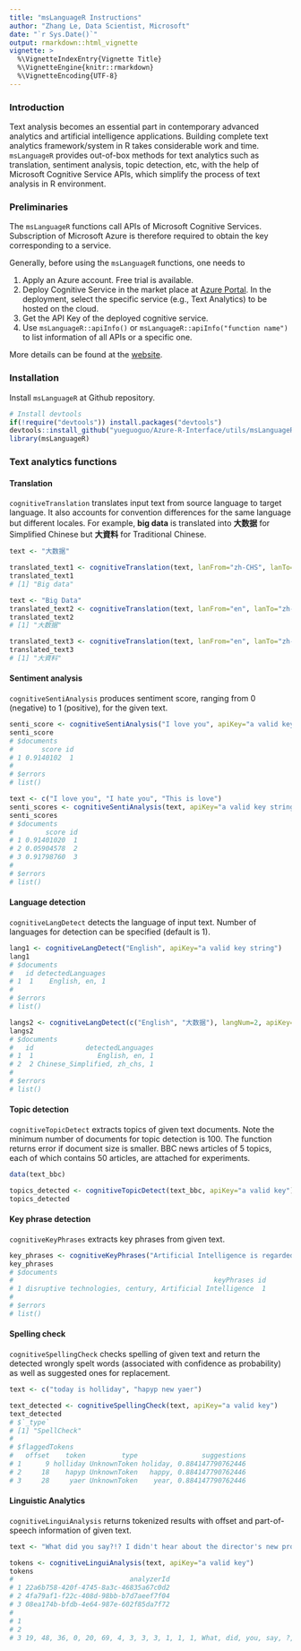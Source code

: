 ```yaml
---
title: "msLanguageR Instructions"
author: "Zhang Le, Data Scientist, Microsoft"
date: "`r Sys.Date()`"
output: rmarkdown::html_vignette
vignette: >
  %\VignetteIndexEntry{Vignette Title}
  %\VignetteEngine{knitr::rmarkdown}
  %\VignetteEncoding{UTF-8}
---
```


### Introduction

Text analysis becomes an essential part in contemporary advanced analytics and artificial intelligence applications. Building complete text analytics framework/system in R takes considerable work and time. `msLanguageR` provides out-of-box methods for text analytics such as translation, sentiment analysis, topic detection, etc, with the help of Microsoft Cognitive Service APIs, which simplify the process of text analysis in R environment. 

### Preliminaries

The `msLanguageR` functions call APIs of Microsoft Cognitive Services. Subscription of Microsoft Azure is therefore required to obtain the key corresponding to a service. 

Generally, before using the `msLanguageR` functions, one needs to 

1. Apply an Azure account. Free trial is available.
2. Deploy Cognitive Service in the market place at [Azure Portal](https://portal.azure.com/). In the deployment, select the specific service (e.g., Text Analytics) to be hosted on the cloud. 
3. Get the API Key of the deployed cognitive service.
4. Use `msLanguageR::apiInfo()` or `msLanguageR::apiInfo("function name")` to list information of all APIs or a specific one.

More details can be found at the [website](https://www.microsoft.com/cognitive-services/en-us/apis).

### Installation

Install `msLanguageR` at Github repository.

```r

# Install devtools
if(!require("devtools")) install.packages("devtools")
devtools::install_github("yueguoguo/Azure-R-Interface/utils/msLanguageR")
library(msLanguageR)
```

### Text analytics functions

#### Translation
`cognitiveTranslation` translates input text from source language to target language. It also accounts for convention differences for the same language but different locales. For example, **big data** is translated into **大数据** for Simplified Chinese but **大資料** for Traditional Chinese.
```r
text <- "大数据"

translated_text1 <- cognitiveTranslation(text, lanFrom="zh-CHS", lanTo="en", apiKey="a valid key")
translated_text1
# [1] "Big data"

text <- "Big Data"
translated_text2 <- cognitiveTranslation(text, lanFrom="en", lanTo="zh-CHS", apiKey="a valid key")
translated_text2
# [1] "大数据"

translated_text3 <- cognitiveTranslation(text, lanFrom="en", lanTo="zh-CHT", apiKey="a valid key")
translated_text3
# [1] "大資料"
```

#### Sentiment analysis
`cognitiveSentiAnalysis` produces sentiment score, ranging from 0 (negative) to 1 (positive), for the given text. 
```r
senti_score <- cognitiveSentiAnalysis("I love you", apiKey="a valid key string")
senti_score
# $documents
#       score id
# 1 0.9140102  1
# 
# $errors
# list()

text <- c("I love you", "I hate you", "This is love")
senti_scores <- cognitiveSentiAnalysis(text, apiKey="a valid key string")
senti_scores
# $documents
#        score id
# 1 0.91401020  1
# 2 0.05904578  2
# 3 0.91798760  3
# 
# $errors
# list()
```

#### Language detection
`cognitiveLangDetect` detects the language of input text. Number of languages for detection can be specified (default is 1).
```r
lang1 <- cognitiveLangDetect("English", apiKey="a valid key string")
lang1
# $documents
#   id detectedLanguages
# 1  1    English, en, 1
# 
# $errors
# list()

langs2 <- cognitiveLangDetect(c("English", "大数据"), langNum=2, apiKey="a valid key string")
langs2
# $documents
#   id             detectedLanguages
# 1  1                English, en, 1
# 2  2 Chinese_Simplified, zh_chs, 1
# 
# $errors
# list()
```

#### Topic detection
`cognitiveTopicDetect` extracts topics of given text documents. Note the minimum number of documents for topic detection is 100. The function returns error if document size is smaller. BBC news articles of 5 topics, each of which contains 50 articles, are attached for experiments.
```r
data(text_bbc)

topics_detected <- cognitiveTopicDetect(text_bbc, apiKey="a valid key")
topics_detected
```

#### Key phrase detection
`cognitiveKeyPhrases` extracts key phrases from given text.
```r
key_phrases <- cognitiveKeyPhrases("Artificial Intelligence is regarded as one of the disruptive technologies in the 21st century", apiKey="a valid key string")
key_phrases
# $documents
#                                                  keyPhrases id
# 1 disruptive technologies, century, Artificial Intelligence  1
# 
# $errors
# list()
```

#### Spelling check
`cognitiveSpellingCheck` checks spelling of given text and return the detected wrongly spelt words (associated with confidence as probability) as well as suggested ones for replacement.
```r
text <- c("today is holliday", "hapyp new yaer")

text_detected <- cognitiveSpellingCheck(text, apiKey="a valid key")
text_detected
# $`_type`
# [1] "SpellCheck"
# 
# $flaggedTokens
#   offset    token         type                suggestions
# 1      9 holliday UnknownToken holiday, 0.884147790762446
# 2     18    hapyp UnknownToken   happy, 0.884147790762446
# 3     28     yaer UnknownToken    year, 0.884147790762446
```

#### Linguistic Analytics
`cognitiveLinguiAnalysis` returns tokenized results with offset and part-of-speech information of given text. 
```r
text <- "What did you say?!? I didn't hear about the director's new proposal. It's important to Mr. and Mrs. Smith"

tokens <- cognitiveLinguiAnalysis(text, apiKey="a valid key")
tokens
#                             analyzerId
# 1 22a6b758-420f-4745-8a3c-46835a67c0d2
# 2 4fa79af1-f22c-408d-98bb-b7d7aeef7f04
# 3 08ea174b-bfdb-4e64-987e-602f85da7f72
#                                                                                                                                                                                                                                                                                                                                                                                                                                                                                            result
# 1                                                                                                           (TOP (SBARQ (WHNP (WP What)) (SQ (VBD did) (NP (PRP you)) (VP (VB say)) (. ?)) (. !) (. ?))), (TOP (S (NP (PRP I)) (VP (VBD did) (RB n't) (VP (VB hear) (PP (IN about) (NP (NP (DT the) (NN director) (POS 's)) (JJ new) (NN proposal))))) (. .))), (TOP (S (NP (PRP It)) (VP (VBZ 's) (ADJP (JJ important) (PP (TO to) (NP (NP (NNP Mr.)) (CC and) (NP (NNP Mrs.) (NNP Smith))))))))
# 2                                                                                                                                                                                                                                                                                                                                                                                   WP, VBD, PRP, VBP, ., ., ., PRP, VBD, RB, VB, IN, DT, NN, POS, JJ, NN, ., PRP, VBZ, JJ, TO, NNP, CC, NNP, NNP
# 3 19, 48, 36, 0, 20, 69, 4, 3, 3, 3, 1, 1, 1, What, did, you, say, ?, !, ?, 0, 5, 9, 13, 16, 17, 18, What, did, you, say, ?, !, ?, 1, 3, 3, 4, 5, 3, 8, 2, 3, 8, 1, I, did, n't, hear, about, the, director, 's, new, proposal, ., 20, 22, 25, 29, 34, 40, 44, 52, 55, 59, 67, I, did, n't, hear, about, the, director, 's, new, proposal, ., 2, 2, 9, 2, 3, 3, 4, 5, It, 's, important, to, Mr., and, Mrs., Smith, 69, 71, 74, 84, 87, 91, 95, 100, It, 's, important, to, Mr., and, Mrs., Smith
```